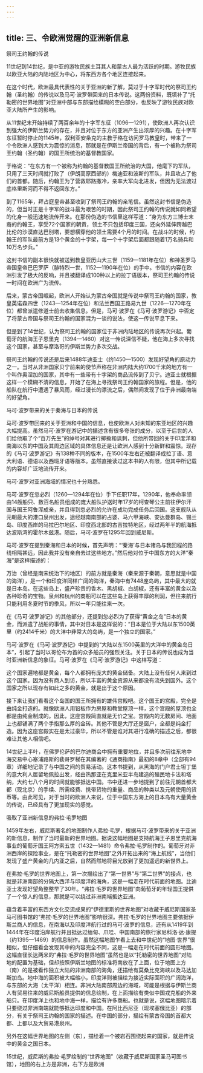 ```yaml
---
---
---
```

title: 三、令欧洲觉醒的亚洲新信息
---





祭司王约翰的传说


11世纪到14世纪，是中亚的游牧民族土耳其人和蒙古人最为活跃的时期。游牧民族以欧亚大陆的内陆地区为中心，将东西方各个地区连接起来。

在这个时代，欧洲最具代表性的关于亚洲的新了解，莫过于十字军时代的祭司王约翰（圣约翰）的传说以及马可·波罗带回来的日本传说。这两份资料，既填补了“托勒密的世界地图”对亚洲中部与东部描绘模糊的空白部分，也反映了游牧民族对欧亚大陆所产生的影响。

从11世纪末开始持续了两百余年的十字军东征（1096—1291），使欧洲人再次认识到强大的伊斯兰势力的存在，并且对位于东方的亚洲产生出浓厚的兴趣。在十字军东征暂时停止的1145年，叙利亚安条克的主教于格在访问罗马教皇时，带来了一个令欧洲人感到大为震惊的消息，那就是在伊斯兰帝国的背后，有一个被称为祭司王约翰（圣约翰）的国王所统治的基督教国家。

于格说：“在东方有一个被称为约翰的基督教国王所统治的大国，他麾下的军队，只用了三天时间就打败了（伊朗高原西部的）梅迪亚和波斯的军队，并且攻占了他们的首都。随后，约翰王为了营救耶路撒冷，亲率大军向北进发，但因为无法渡过底格里斯河而不得不返回东方。”

到了1165年，拜占庭皇帝甚至收到了祭司王约翰的亲笔信。虽然这封书信是伪造的，但当时正是十字军的战斗最为艰苦的时期，因此祭司王约翰的传说就如同希望的化身一般迅速地流传开来。在那份伪造的书信里这样写道：“身为东方三博士末裔的约翰王，享受72个国家的朝贡，领土不只包括印度三国，还向外延伸跨越巴比伦的沙漠直达巴别塔，要想横穿他的领土需要4个月的时间。在战斗的时候，约翰王的军队最前方是13个黄金的十字架，每一个十字架后面都跟随着1万名骑兵和10万名步兵。”

这封书信的副本很快就被送到教皇亚历山大三世（1159—1181年在位）和神圣罗马帝国皇帝巴巴罗萨（腓特烈一世，1152—1190年在位）的手中。书信的内容在欧洲引发了极大的反响，并且被翻译成100种以上的拉丁语版本，祭司王约翰的传说一时间在欧洲广为流传。

后来，蒙古帝国崛起，欧洲人开始认为蒙古帝国就是传说中祭司王约翰的国家，教皇英诺森四世（1243—1254年在位）和法兰西国王路易九世（1226—1270年在位）都曾派遣修道士前去收集信息。但是，马可·波罗在《马可·波罗游记》中否定了将蒙古帝国与祭司王约翰的国家混为一谈的说法，使这一传说平息下来。

但是到了14世纪，认为祭司王约翰的国家位于非洲内陆地区的传说再次兴起。葡萄牙的航海王子恩里克（1394—1460）对这一传说深信不疑，他在海上多次寻找这个国家，甚至与摩洛哥的伊斯兰势力多次交战。

祭司王约翰的传说还是后来1488年迪亚士（约1450—1500）发现好望角的原动力之一。当时从非洲国家贝宁前来的使节声称在非洲内陆大约1700千米的地方有一个叫作奥涅加的国家，其中有一些带有十字架的商品流传到了贝宁。迪亚士就根据这样一个模糊不清的信息，开始了在海上寻找祭司王约翰国家的旅程。但是，他的船队在航行中遭遇了暴风雨，经过漫长的漂流之后，偶然间发现了位于非洲最南端的好望角。





马可·波罗带来的关于秦海与日本的传说


马可·波罗带回来的关于亚洲和中国的信息，也使欧洲人对未知的东亚地区的兴趣大幅提高。虽然马可·波罗在游记中的描述含有很多夸张的成分，以至于后世的人们给他取了个“百万先生”的绰号对其进行揶揄和讽刺，但他所带回的关于印度洋和南海以东的中国及其周边区域的具体信息还是让欧洲人感到十分新鲜和震惊。现存的《马可·波罗游记》有138种不同的版本，在1500年左右还被翻译成拉丁语、意大利语、德语以及西班牙语等版本。虽然直接读过这本书的人有限，但其中所记载的内容却广泛地流传开来。

马可·波罗对亚洲海域的情况也十分熟悉。

马可·波罗在忽必烈（1260—1294年在位）手下任职17年，1290年，他奉命率领由14艘船只、数百名船员组成的庞大船队护送时年17岁的柯查琴公主前往伊尔汗国与国王阿鲁浑成亲，并且得到忽必烈的允许在成功完成任务后回国。这支舰队从元朝最大的港口泉州出发，途经越南南部的占婆、马六甲海峡、安达曼群岛、锡兰岛、印度西岸的马拉巴尔地区、印度西北部的古吉拉特地区，经过两年半的航海抵达波斯湾的霍尔木兹港。随后，马可·波罗在1295年回到威尼斯。

马可·波罗在提到秦海和日本的时候，首先声明：“‘秦海’与日本诸岛与我回程的路线相隔甚远，因此我并没有亲自去过这些地方。”然后他对位于中国东方的大洋“秦海”是这样描述的：


万治（曾经是南宋统治下的地区）的前方就是秦海（秦来源于秦朝，意思就是中国的海洋），是一个和印度洋同样广阔的海洋，秦海中有7448座岛屿，其中最大的就是日本岛。在这些岛上，盛产珍贵的香木、黑胡椒、白胡椒，还有丰富的黄金以及各种珍奇的宝物。泉州和杭州的商船可以在这些岛上获得丰厚的利润，但往来航行只能利用冬夏时节的季风，所以一年只能往来一次。




在《马可·波罗游记》的其他部分，还提到忽必烈为了获得“黄金之岛”日本的黄金，而派遣了战船的事情，其中对日本是这样说的：“日本是位于大陆以东1500英里（约2414千米）的大洋中非常大的岛屿，是一个独立的国家。”

马可·波罗在《马可·波罗游记》中提到的“大陆以东1500英里的大洋中的黄金岛日本”，引起了当时以哥伦布为首的众多船员的强烈关注。关于日本的传说也成为当时亚洲新信息的象征。马可·波罗在《马可·波罗游记》中这样写道：


这个国家遍地都是黄金，每个人都拥有庞大的黄金储备。大陆上没有任何人来到过这个国家。因为没有商人到访，所以丰富的黄金资源从来都没有流失到国外。这个国家之所以现存有如此之多的黄金，就是出于这个原因。

接下来让我们看看这个岛国的国王所拥有的雄伟宫殿吧。这个国王的宫殿，完全是由纯金打造的。就像欧洲人用铅板作为房屋和教堂屋顶一样，这个宫殿的屋顶也全都是由纯金制成的。因此，这座宫殿简直就是无价之宝。宫殿内的无数房间、地面上也都铺满了两个手指那么厚的金砖。其他不管是大厅还是窗户，全都是纯金打造。因为这座宫殿实在是太过豪华，所以不管是谁对其进行准确的描述之后，都很难让其他人相信吧。




14世纪上半叶，在佛罗伦萨的巴尔迪商会中拥有重要地位，并且多次前往东地中海交易中心塞浦路斯的裴哥罗梯在其编著的《通商指南》最初的8章中（全部有94章）详细地记录了与中国之间的贸易活动。这本书提到，从黑海的门户君士坦丁堡的意大利人居留地佩拉出发，经由热那亚在克里米亚半岛建造的殖民地卡法和塔纳，大约七八个月的时间就能够抵达中国。书中还进一步地提到了前往元朝首都大都（现北京）的手续、所需经费、携带货物的重量、商品的种类以及元朝使用的货币等。由此可见，对于当时的欧洲人来说，位于中国东方海上的日本岛有大量黄金的传说，已经具有了更加现实的感觉。





吸取了亚洲新信息的弗拉·毛罗地图


1459年左右，威尼斯著名的地图制作人弗拉·毛罗，根据马可·波罗带来的关于亚洲的新信息，制作了当时最新的世界地图。据说这幅地图是支持航海王子恩里克航海事业的葡萄牙国王阿方索五世（1432—1481）命令弗拉·毛罗制作的。葡萄牙对非洲西岸的探险事业，是在“托勒密的世界地图”之外开拓出来的“海上航线”，当他们发现了盛产黄金的几内亚之后，自然而然地将目光放到了更加遥远的新世界上。

在弗拉·毛罗的世界地图上，第一次描绘出了“第一世界”与“第二世界”的接点，也就是非洲南部的分隔大西洋与印度洋的海角，这是一幅走在时代前面的地图。比迪亚士发现好望角整整早了30年。“弗拉·毛罗的世界地图”向葡萄牙的年轻国王提供了一个惊人的信息，那就是可以绕过非洲南端抵达亚洲。

蕴含着丰富的东西方文化交流成果的“伊德里斯的世界地图”对收藏于威尼斯国家圣马可图书馆的“弗拉·毛罗的世界地图”影响很深。弗拉·毛罗的世界地图主要依据伊斯兰商人的信息，在南海以及印度洋航行过的马可·波罗的信息，还有从1419年到1444年在印度沿岸航行并且抵达过缅甸、爪哇、中国南部的旅行家尼科洛·达·康提（约1395—1469）的信息制作。虽然这幅地图乍看上去和中世纪的“地图·世界”很相似，但仔细看会发现其中的内容完全不同，这是一幅走在时代前面的圆形地图。这幅直径长达两米的“弗拉·毛罗的世界地图”虽然也是以“托勒密的世界地图”对陆地的配置为基础，但却按照伊斯兰地图的标准将南放在了上面，位于地图上方（南）的是被看作独立大陆的非洲南部的海角，还描绘有莫桑比克海峡以及马达加斯加岛。地中海的面积被大幅缩小，印度洋则被描绘为接近实际面积的广阔海洋，与东部的大海（太平洋）相连。非洲大陆南部周边的海域，可能是根据与伊斯兰商人有贸易往来的威尼斯船员提供的信息绘制，在上面描绘有类似中国戎克船的外来船只。在印度洋上也和地中海一样，描绘有许多商船。也就是说，这幅地图暗示着只要绕过非洲南端就能够抵达印度和中国。在阿比西尼亚（现埃塞俄比亚）的部分，有关于祭司王约翰的国家的描述。在中国的部分，描绘有蒙古帝国的首都大都、上都以及大贸易港泉州。

另外在这幅世界地图的左侧（东），描绘着一个被岩石围绕起来的国家，就是传说中的黄金之国日本。

15世纪，威尼斯的弗拉·毛罗绘制的“世界地图”（收藏于威尼斯国家圣马可图书馆），地图的右上方是非洲，右下方是欧洲